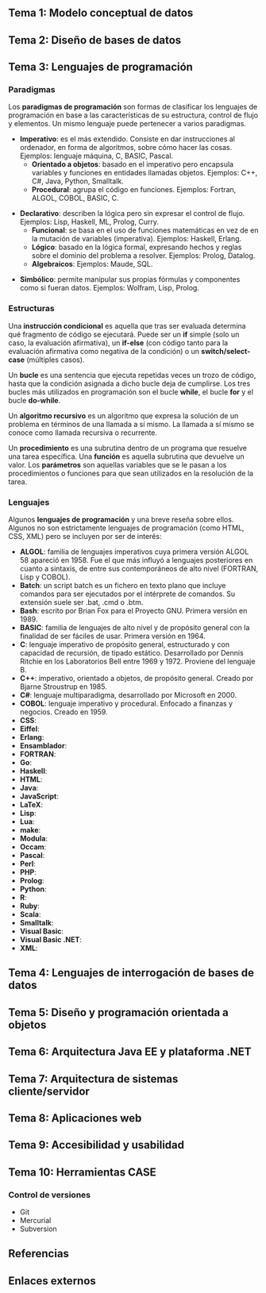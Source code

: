 {{header|1=Bloque III. Desarrollo de sistemas}}

== Tema 1: Modelo conceptual de datos ==

{{recuadro|1='''Modelo conceptual de datos'''. Entidades, atributos y relaciones. Reglas de modelización. Diagramas de flujo de datos. Reglas de construcción. Descomposición en niveles. Flujogramas.}}

== Tema 2: Diseño de bases de datos ==

{{recuadro|1='''Diseño de bases de datos'''. Diseño lógico y físico. El modelo lógico relacional. Normalización.}}

== Tema 3: Lenguajes de programación ==

{{recuadro|1='''Lenguajes de programación'''. Representación de tipos de datos. Operadores. Instrucciones condicionales. Bucles y recursividad. Procedimientos, funciones y parámetros. Vectores y registros. Estructura de un programa.}}

=== Paradigmas ===

Los '''paradigmas de programación''' son formas de clasificar los lenguajes de programación en base a las características de su estructura, control de flujo y elementos. Un mismo lenguaje puede pertenecer a varios paradigmas.

* '''Imperativo''': es el más extendido. Consiste en dar instrucciones al ordenador, en forma de algoritmos, sobre cómo hacer las cosas. Ejemplos: lenguaje máquina, C, BASIC, Pascal.
** '''Orientado a objetos''': basado en el imperativo pero encapsula variables y funciones en entidades llamadas objetos. Ejemplos: C++, C#, Java, Python, Smalltalk.
** '''Procedural''': agrupa el código en funciones. Ejemplos: Fortran, ALGOL, COBOL, BASIC, C.

* '''Declarativo''': describen la lógica pero sin expresar el control de flujo. Ejemplos: Lisp, Haskell, ML, Prolog, Curry.
** '''Funcional''': se basa en el uso de funciones matemáticas en vez de en la mutación de variables (imperativa). Ejemplos: Haskell, Erlang.
** '''Lógico''': basado en la lógica formal, expresando hechos y reglas sobre el dominio del problema a resolver. Ejemplos: Prolog, Datalog.
** '''Algebraicos''': Ejemplos: Maude, SQL.

* '''Simbólico''': permite manipular sus propias fórmulas y componentes como si fueran datos. Ejemplos: Wolfram, Lisp, Prolog.

=== Estructuras ===

Una '''instrucción condicional''' es aquella que tras ser evaluada determina qué fragmento de código se ejecutará. Puede ser un '''if''' simple (solo un caso, la evaluación afirmativa), un '''if-else''' (con código tanto para la evaluación afirmativa como negativa de la condición) o un '''switch/select-case''' (múltiples casos).

Un '''bucle''' es una sentencia que ejecuta repetidas veces un trozo de código, hasta que la condición asignada a dicho bucle deja de cumplirse. Los tres bucles más utilizados en programación son el bucle '''while''', el bucle '''for''' y el bucle '''do-while'''.

Un '''algoritmo recursivo''' es un algoritmo que expresa la solución de un problema en términos de una llamada a sí mismo. La llamada a sí mismo se conoce como llamada recursiva o recurrente.

Un '''procedimiento''' es una subrutina dentro de un programa que resuelve una tarea específica. Una '''función''' es aquella subrutina que devuelve un valor. Los '''parámetros''' son aquellas variables que se le pasan a los procedimientos o funciones para que sean utilizados en la resolución de la tarea.

=== Lenguajes ===

Algunos '''lenguajes de programación''' y una breve reseña sobre ellos. Algunos no son estrictamente lenguajes de programación (como HTML, CSS, XML) pero se incluyen por ser de interés:

* '''ALGOL''': familia de lenguajes imperativos cuya primera versión ALGOL 58 apareció en 1958. Fue el que más influyó a lenguajes posteriores en cuanto a sintaxis, de entre sus contemporáneos de alto nivel (FORTRAN, Lisp y COBOL).
* '''Batch''': un script batch es un fichero en texto plano que incluye comandos para ser ejecutados por el intérprete de comandos. Su extensión suele ser .bat, .cmd o .btm.
* '''Bash''': escrito por Brian Fox para el Proyecto GNU. Primera versión en 1989.
* '''BASIC''': familia de lenguajes de alto nivel y de propósito general con la finalidad de ser fáciles de usar. Primera versión en 1964.
* '''C''': lenguaje imperativo de propósito general, estructurado y con capacidad de recursión, de tipado estático. Desarrollado por Dennis Ritchie en los Laboratorios Bell entre 1969 y 1972. Proviene del lenguaje B.
* '''C++''': imperativo, orientado a objetos, de propósito general. Creado por Bjarne Stroustrup en 1985.
* '''C#''': lenguaje multiparadigma, desarrollado por Microsoft en 2000.
* '''COBOL''': lenguaje imperativo y procedural. Enfocado a finanzas y negocios. Creado en 1959.
* '''CSS''':
* '''Eiffel''':
* '''Erlang''':
* '''Ensamblador''':
* '''FORTRAN''':
* '''Go''':
* '''Haskell''':
* '''HTML''':
* '''Java''': 
* '''JavaScript''':
* '''LaTeX''': 
* '''Lisp''':
* '''Lua''':
* '''make''':
* '''Modula''':
* '''Occam''':
* '''Pascal''':
* '''Perl''':
* '''PHP''':
* '''Prolog''':
* '''Python''':
* '''R''':
* '''Ruby''':
* '''Scala''':
* '''Smalltalk''':
* '''Visual Basic''':
* '''Visual Basic .NET''':
* '''XML''':

== Tema 4: Lenguajes de interrogación de bases de datos ==

{{recuadro|1='''Lenguajes de interrogación de bases de datos'''. Estándar ANSI SQL. Procedimientos almacenados. Eventos y disparadores.}}

== Tema 5: Diseño y programación orientada a objetos ==

{{recuadro|1='''Diseño y programación orientada a objetos'''. Elementos y componentes software: objetos, clases, herencia, métodos, sobrecarga. Ventajas e inconvenientes. Patrones de diseño y lenguaje de modelado unificado (UML).}}

== Tema 6: Arquitectura Java EE y plataforma .NET ==

{{recuadro|1='''Arquitectura Java EE y plataforma .NET''': componentes, persistencia y seguridad. Características, elementos y funciones en entornos Java, C, C++ y .Net.}}

== Tema 7: Arquitectura de sistemas cliente/servidor ==

{{recuadro|1='''Arquitectura de sistemas cliente/servidor''' y multicapas: componentes y operación. Arquitecturas de servicios web y protocolos asociados.}}

== Tema 8: Aplicaciones web ==

{{recuadro|1='''Aplicaciones web'''. Desarrollo web front-end y en servidor. Lenguajes: HTML, XML y sus derivaciones. Navegadores y lenguajes de programación web. Lenguajes de script.}}

== Tema 9: Accesibilidad y usabilidad  ==

{{recuadro|1='''Accesibilidad, diseño universal y usabilidad'''. Acceso y usabilidad de las tecnologías, productos y servicios relacionados con la sociedad de la información. Confidencialidad y disponibilidad de la información en puestos de usuario final.}}

== Tema 10: Herramientas CASE ==

{{recuadro|1='''Herramientas CASE''': características. Repositorios: estructura y actualización. Generación de código y documentación. Programas para control de versiones. Plataformas de desarrollo colaborativo de software.}}

=== Control de versiones ===

* Git
* Mercurial
* Subversion

== Referencias ==
{{reflist}}
{{reflist-end}}

== Enlaces externos ==

{{footer}}
